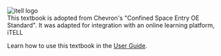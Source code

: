 <div className="flex justify-center items-center">
  <Image src = "/images/itell.svg" alt = "itell logo" width={200} height={300} />
</div>


<div className = "prose dark:prose-invert">
This textbook is adopted from Chevron's "Confined Space Entry OE Standard". It was adapted for integration with an online learning platform, iTELL

Learn how to use this textbook in the <a href="/guide">User Guide</a>.

</div>